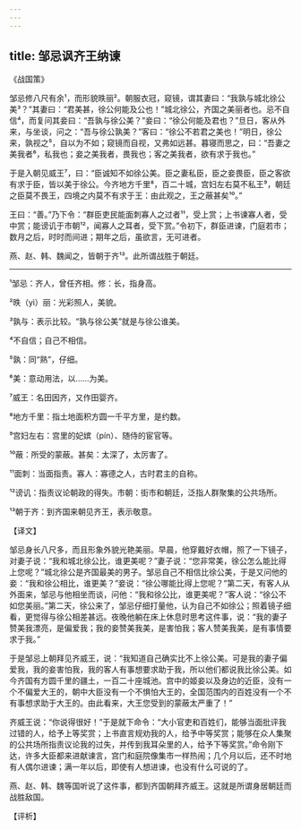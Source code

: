 ```yaml
---
---
---
```

title: 邹忌讽齐王纳谏
---




《战国策》

邹忌修八尺有余¹，而形貌昳丽²。朝服衣冠，窥镜，谓其妻曰：“我孰与城北徐公美³？”其妻曰：“君美甚，徐公何能及公也！”城北徐公，齐国之美丽者也。忌不自信⁴，而复问其妾曰：“吾孰与徐公美？”妾曰：“徐公何能及君也？”旦日，客从外来，与坐谈，问之：“吾与徐公孰美？”客曰：“徐公不若君之美也！”明日，徐公来，孰视之⁵，自以为不如；窥镜而自视，又弗如远甚。暮寝而思之，曰：“吾妻之美我者⁶，私我也；妾之美我者，畏我也；客之美我者，欲有求于我也。”

于是入朝见威王⁷，曰：“臣诚知不如徐公美。臣之妻私臣，臣之妾畏臣，臣之客欲有求于臣，皆以美于徐公。今齐地方千里⁸，百二十城，宫妇左右莫不私王⁹，朝廷之臣莫不畏王，四境之内莫不有求于王：由此观之，王之蔽甚矣¹⁰。”

王曰：“善。”乃下令：“群臣吏民能面刺寡人之过者¹¹，受上赏；上书谏寡人者，受中赏；能谤讥于市朝¹²，闻寡人之耳者，受下赏。”令初下，群臣进谏，门庭若市；数月之后，时时而间进；期年之后，虽欲言，无可进者。

燕、赵、韩、魏闻之，皆朝于齐¹³。此所谓战胜于朝廷。



***



¹邹忌：齐人，曾任齐相。修：长，指身高。

²昳（yì）丽：光彩照人，美貌。

³孰与：表示比较。“孰与徐公美”就是与徐公谁美。

⁴不自信；自己不相信。

⁵孰：同“熟”，仔细。

⁶美：意动用法，以……为美。

⁷威王：名田因齐，又作田婴齐。

⁸地方千里：指土地面积方圆一千平方里，是约数。

⁹宫妇左右：宫里的妃嫔（pín）、随侍的宦官等。

¹⁰蔽：所受的蒙蔽。甚矣：太深了，太厉害了。

¹¹面刺：当面指责。寡人：寡德之人，古时君主的自称。

¹²谤讥：指责议论朝政的得失。市朝：街市和朝廷，泛指人群聚集的公共场所。

¹³朝于齐：到齐国来朝见齐王，表示敬意。

【译文】

邹忌身长八尺多，而且形象外貌光艳美丽。早晨，他穿戴好衣帽，照了一下镜子，对妻子说：“我和城北徐公比，谁更美呢？”妻子说：“您非常美，徐公怎么能比得上您呢？”城北徐公是齐国最美的男子。邹忌自己不相信比徐公美，于是又问他的妾：“我和徐公相比，谁更美？”妾说：“徐公哪能比得上您呢？”第二天，有客人从外面来，邹忌与他相坐而谈，问他：“我和徐公比，谁更美呢？”客人说：“徐公不如您美丽。”第二天，徐公来了，邹忌仔细打量他，认为自己不如徐公；照着镜子细看，更觉得与徐公相差甚远。夜晚他躺在床上休息时思考这件事，说：“我的妻子赞美我漂亮，是偏爱我；我的妾赞美我美，是害怕我；客人赞美我美，是有事情要求于我。”

于是邹忌上朝拜见齐威王，说：“我知道自己确实比不上徐公美。可是我的妻子偏爱我，我的妾害怕我，我的客人有事想要求助于我，所以他们都说我比徐公美。如今齐国有方圆千里的疆土，一百二十座城池。宫中的姬妾以及身边的近臣，没有一个不偏爱大王的，朝中大臣没有一个不惧怕大王的，全国范围内的百姓没有一个不有事想求助于大王的。由此看来，大王您受到的蒙蔽太严重了！”

齐威王说：“你说得很好！”于是就下命令：“大小官吏和百姓们，能够当面批评我过错的人，给予上等奖赏；上书直言规劝我的人，给予中等奖赏；能够在众人集聚的公共场所指责议论我的过失，并传到我耳朵里的人，给予下等奖赏。”命令刚下达，许多大臣都来进献谏言，宫门和庭院像集市一样热闹；几个月以后，还不时地有人偶尔进谏；满一年以后，即使有人想进谏，也没有什么可说的了。

燕、赵、韩、魏等国听说了这件事，都到齐国朝拜齐威王。这就是所谓身居朝廷而战胜敌国。

【评析】